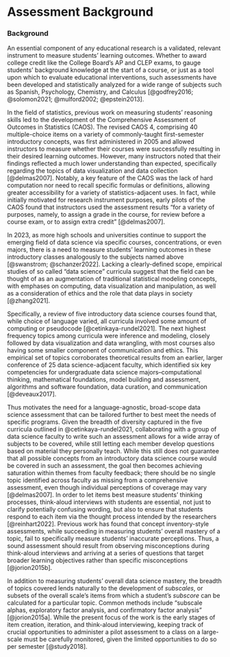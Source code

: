 # Assessment Background {.unnumbered}

### Background {.unnumbered}

An essential component of any educational research is a validated, relevant instrument to measure students' learning outcomes. Whether to award college credit like the College Board's AP and CLEP exams, to gauge students' background knowledge at the start of a course, or just as a tool upon which to evaluate educational interventions, such assessments have been developed and statistically analyzed for a wide range of subjects such as Spanish, Psychology, Chemistry, and Calculus [@godfrey2016; @solomon2021; @mulford2002; @epstein2013].

In the field of statistics, previous work on measuring students' reasoning skills led to the development of the Comprehensive Assessment of Outcomes in Statistics (CAOS). The revised CAOS 4, comprising 40 multiple-choice items on a variety of commonly-taught first-semester introductory concepts, was first administered in 2005 and allowed instructors to measure whether their courses were successfully resulting in their desired learning outcomes. However, many instructors noted that their findings reflected a much lower understanding than expected, specifically regarding the topics of data visualization and data collection [@delmas2007]. Notably, a key feature of the CAOS was the lack of hard computation nor need to recall specific formulas or definitions, allowing greater accessibility for a variety of statistics-adjacent uses. In fact, while initially motivated for research instrument purposes, early pilots of the CAOS found that instructors used the assessment results "for a variety of purposes, namely, to assign a grade in the course, for review before a course exam, or to assign extra credit" [@delmas2007].

In 2023, as more high schools and universities continue to support the emerging field of data science via specific courses, concentrations, or even majors, there is a need to measure students' learning outcomes in these introductory classes analogously to the subjects named above [@swanstrom; @schanzer2022]. Lacking a clearly-defined scope, empirical studies of so called "data science" curricula suggest that the field can be thought of as an augmentation of traditional statistical modeling concepts, with emphases on computing, data visualization and manipulation, as well as a consideration of ethics and the role that data plays in society [@zhang2021].

Specifically, a review of five introductory data science courses found that, while choice of language varied, all curricula involved some amount of computing or pseudocode [@cetinkaya-rundel2021]. The next highest frequency topics among curricula were inference and modeling, closely followed by data visualization and data wrangling, with most courses also having some smaller component of communication and ethics. This empirical set of topics corroborates theoretical results from an earlier, larger conference of 25 data science-adjacent faculty, which identified six key competencies for undergraduate data science majors--computational thinking, mathematical foundations, model building and assessment, algorithms and software foundation, data curation, and communication [@deveaux2017].

Thus motivates the need for a language-agnostic, broad-scope data science assessment that can be tailored further to best meet the needs of specific programs. Given the breadth of diversity captured in the five curricula outlined in @cetinkaya-rundel2021, collaborating with a group of data science faculty to write such an assessment allows for a wide array of subjects to be covered, while still letting each member develop questions based on material they personally teach. While this still does not guarantee that all possible concepts from an introductory data science course would be covered in such an assessment, the goal then becomes achieving saturation within themes from faculty feedback; there should be no single topic identified across faculty as missing from a comprehensive assessment, even though individual perceptions of coverage may vary [@delmas2007]. In order to let items best measure students' thinking processes, think-aloud interviews with students are essential, not just to clarify potentially confusing wording, but also to ensure that students respond to each item via the thought process intended by the researchers [@reinhart2022]. Previous work has found that concept inventory-style assessments, while succeeding in measuring students' overall mastery of a topic, fail to specifically measure students' inaccurate perceptions. Thus, a sound assessment should result from observing misconceptions during think-aloud interviews and arriving at a series of questions that target broader learning objectives rather than specific misconceptions [@jorion2015b].

In addition to measuring students' overall data science mastery, the breadth of topics covered lends naturally to the development of *subscales*, or subsets of the overall scale's items from which a student's *subscore* can be calculated for a particular topic. Common methods include "subscale alphas, exploratory factor analysis, and confirmatory factor analysis" [@jorion2015a]. While the present focus of the work is the early stages of item creation, iteration, and think-aloud interviewing, keeping track of crucial opportunities to administer a pilot assessment to a class on a large-scale must be carefully monitored, given the limited opportunities to do so per semester [@study2018].
